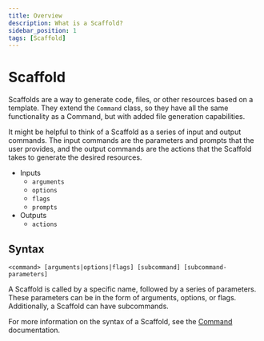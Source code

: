 ```yaml
---
title: Overview
description: What is a Scaffold?
sidebar_position: 1
tags: [Scaffold]
---
```

# Scaffold

Scaffolds are a way to generate code, files, or other resources based on a template. They extend the `Command` class, so they have all the same functionality as a Command, but with added file generation capabilities.

It might be helpful to think of a Scaffold as a series of input and output commands. The input commands are the parameters and prompts that the user provides, and the output commands are the actions that the Scaffold takes to generate the desired resources.

* Inputs
  * `arguments`
  * `options`
  * `flags`
  * `prompts`
* Outputs
  * `actions`


## Syntax

`<command> [arguments|options|flags] [subcommand] [subcommand-parameters]`

A Scaffold is called by a specific name, followed by a series of parameters. These parameters can be in the form of arguments, options, or flags. Additionally, a Scaffold can have subcommands.

For more information on the syntax of a Scaffold, see the [Command](/docs/entities/command/overview) documentation.
